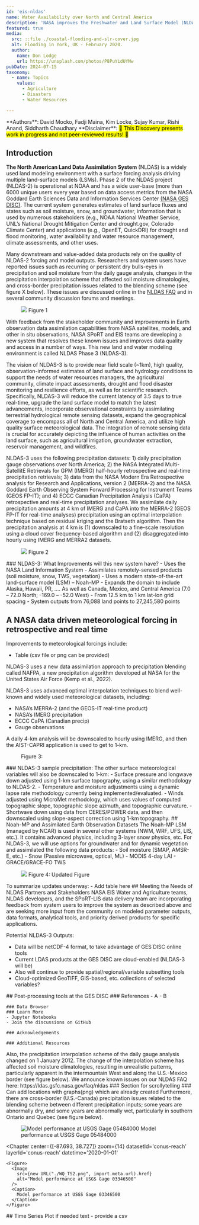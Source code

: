 ```yaml
---
id: 'eis-nldas'
name: Water Availability over North and Central America
description: 'NASA improves the Freshwater and Land Surface Model (NLDAS) based on stakeholder feedback'
featured: true
media:
  src: ::file ./coastal-flooding-and-slr-cover.jpg
  alt: Flooding in York, UK - February 2020.
  author:
    name: Don Lodge
    url: https://unsplash.com/photos/P8PuYidUYMw
pubDate: 2024-07-15
taxonomy:
  - name: Topics
    values:
      - Agriculture
      - Disasters
      - Water Resources

---
```

<Block>
  <Prose>
  **Authors**: David Mocko, Fadji Maina, Kim Locke, Sujay Kumar, Rishi Anand, Siddharth Chaudhary
  **Disclaimer**: <mark>🚧 This Discovery presents work in progress and not peer-reviewed results! 🚧</mark>

  ## Introduction
  **The North American Land Data Assimilation System** (NLDAS) is a widely used land modeling environment with a surface forcing analysis driving multiple land-surface models (LSMs). Phase 2 of the NLDAS project (NLDAS-2) is operational at NOAA and has a wide user-base (more than 6000 unique users every year based on data access metrics from the NASA Goddard Earth Sciences Data and Information Services Center [(NASA GES DISC)](https://disc.gsfc.nasa.gov/datasets?keywords=NLDAS). The current system generates estimates of land surface fluxes and states such as soil moisture, snow, and groundwater, information that is used by numerous stakeholders (e.g., NOAA National Weather Service, UNL’s National Drought Mitigation Center and drought.gov, Colorado Climate Center) and applications (e.g., OpenET, QuickDRI) for drought and flood monitoring, water availability and water resource management, climate assessments, and other uses.

  Many downstream and value-added data products rely on the quality of NLDAS-2 forcing and model outputs. Researchers and system users have reported issues such as recurring or persistent dry bulls-eyes in precipitation and soil moisture from the daily gauge analysis, changes in the precipitation interpolation scheme that affected soil moisture climatologies, and cross-border precipitation issues related to the blending scheme (see figure X below). These issues are discussed online in the [NLDAS FAQ](https://ldas.gsfc.nasa.gov/faq/nldas) and in several community discussion forums and meetings.
  <Figure>
      <Image
      src={new URL('./nldas-fig1.jpg', import.meta.url).href}
    />
    <Caption attrAuthor='EIS Team' attrUrl='https://www.nasa.gov/goddard/'>
      Figure 1 
    </Caption>
  </Figure>
  With feedback from the stakeholder community and improvements in Earth observation data assimilation capabilities from NASA satellites, models, and other in situ observations, NASA SPoRT and EIS teams are developing a new system that resolves these known issues and improves data quality and access in a number of ways. This new land and water modeling environment is called NLDAS Phase 3 (NLDAS-3). 

  The vision of NLDAS-3 is to provide near field scale (~1km), high quality, observation-informed estimates of land surface and hydrology conditions to support the needs  of water resources managers, the agricultural community, climate impact assessments, drought and flood disaster monitoring and resilience efforts, as well as for scientific research. Specifically, NLDAS-3 will reduce the current latency of 3.5 days to true real-time, upgrade the land surface model to match the latest advancements, incorporate observational constraints by assimilating terrestrial hydrological remote sensing datasets, expand the geographical coverage to encompass all of North and Central America, and utilize high quality surface meteorological data. The integration of remote sensing data is crucial for accurately depicting the influence of human activities on the land surface, such as agricultural irrigation, groundwater extraction, reservoir management, and wildfires.

  NLDAS-3 uses the following precipitation datasets: 1) daily precipitation gauge observations over North America; 2) the NASA Integrated Multi-SatellitE Retrievals for GPM (IMERG) half-hourly retrospective and real-time precipitation retrievals; 3) data from the NASA Modern Era Retrospective analysis for Research and Applications, version 2 (MERRA-2) and the NASA Goddard Earth Observing System Forward Processing for Instrument Teams (GEOS FP-IT); and 4) ECCC Canadian Precipitation Analysis (CaPA) retrospective and real-time precipitation analyses. We assimilate daily precipitation amounts at 4 km of IMERG and CaPA into the MERRA-2 (GEOS FP-IT for real-time analyses) precipitation using an optimal interpolation technique based on residual kriging and the Bratseth algorithm. Then the precipitation analysis at 4 km is (1) downscaled to a fine-scale resolution using a cloud cover frequency-based algorithm and (2) disaggregated into hourly using IMERG and MERRA2 datasets.

  <Figure>
      <Image
      src={new URL('./nldas-fig2.jpg', import.meta.url).href}
    />
    <Caption attrAuthor='EIS Team' attrUrl='https://www.nasa.gov/goddard/'>
      Figure 2 
    </Caption>
  </Figure>
  </Prose>
</Block>

<Block>
  <Prose>
   ### NLDAS-3: What Improvements will this new system have?
   - Uses the NASA Land Information System
   - Assimilates remotely-sensed products (soil moisture, snow, TWS, vegetation)
   - Uses a modern state-of-the-art land-surface model (LSM) – Noah-MP
   - Expands the domain to include Alaska, Hawaii, PR,  …. As well as Canada, Mexico, and Central America (7.0 – 72.0 North; -169.0 – -52.0 West)
   - From 12.5 km to 1 km lat-lon grid spacing
   - System outputs from 76,088 land points to 27,245,580 points
  
   ## A NASA data driven meteorological forcing in retrospective and real time
   Improvements to meteorological forcings include:
   - Table (csv file or png can be provided)

   NLDAS-3 uses a new data assimilation approach to precipitation blending called NAFPA, a new precipitation algorithm developed at NASA for the United States Air Force (Kemp et al., 2022).

   NLDAS-3 uses advanced optimal interpolation techniques to blend well-known and widely used meteorological datasets, including:
   - NASA’s MERRA-2 (and the GEOS-IT real-time product)
   - NASA’s IMERG precipitation
   - ECCC CaPA (Canadian precip)
   - Gauge observations

   A daily 4-km analysis will be downscaled to hourly using IMERG, and then the AIST-CAPRI application is used to get to 1-km.
   </Prose>
</Block>

<Block type="full">
  <Figure>
    <Map
      datasetId='soil-moisture'
      layerId='sport-lis-vsm0_100cm-percentile'
      dateTime='2016-09-06'
      compareDateTime='2016-11-29'
      compareLabel='2016 Sep-2016 Nov Soil Moisture Percentile'
    />
    <Caption>
      Figure 3: 
    </Caption>
  </Figure>
  <Prose>
    ### NLDAS-3 sample precipitation:
    The other surface meteorological variables will also be downscaled to 1-km:
    - Surface pressure and longwave down adjusted using 1-km surface topography, using a similar methodology to NLDAS-2.
    - Temperature and moisture adjustments using a dynamic lapse rate methodology currently being implemented/evaluated.
    - Winds adjusted using MicroMet methodology, which uses values of computed topographic slope, topographic slope azimuth, and topographic curvature.
    - Shortwave down using data from CERES/POWER data, and then downscaled using slope-aspect correction using 1-km topography.
  </Prose>
</Block>

<Block type='full'>
  <Prose>
  ## Noah-MP and Assimilated Earth Observation Datasets
  The Noah-MP LSM (managed by NCAR) is used in several other systems (NWM, WRF, UFS, LIS, etc.). It contains advanced physics, including 3-layer snow physics, etc. For NLDAS-3, we will use options for groundwater and for dynamic vegetation and assimilated the following data products:
  - Soil moisture (SMAP, AMSR-E, etc.)
  - Snow (Passive microwave, optical, ML)
  - MODIS 4-day LAI
  - GRACE/GRACE-FO TWS
  <Figure>
      <Image
      src={new URL('./nldas-fig2.jpg', import.meta.url).href}
    />
    <Caption attrAuthor='EIS Team' attrUrl='https://www.nasa.gov/goddard/'>
      Figure 4: Updated Figure
    </Caption>
  </Figure>
  To summarize updates underway:
  - Add table here
  </Prose>
</Block>
<Block>
  <Prose>
  ## Meeting the Needs of NLDAS Partners and Stakeholders
  NASA EIS Water and Agriculture teams, NLDAS developers, and the SPoRT-LIS data delivery team are incorporating feedback from system users to improve the system as described above and are seeking more input from the community on modeled parameter outputs, data formats, analytical tools, and priority derived products for specific applications.

  Potential NLDAS-3 Outputs:
  - Data will be netCDF-4 format, to take advantage of GES DISC online tools
  - Current LDAS products at the GES DISC are cloud-enabled (NLDAS-3 will be)
  - Also will continue to provide spatial/regional/variable subsetting tools
  - Cloud-optimized GeoTIFF, GIS-based, etc. collections of selected variables?

  </Prose>
</Block>

<Block>
  <Prose>
  ## Post-processing tools at the GES DISC
    </Prose>
</Block>

<Block>
  <Prose>
    ### References 
    - A
    - B

    ### Data Browser
    ### Learn More
    - Jupyter Notebooks
    - Join the discussions on GitHub

    ### Acknowledgements

    ### Additional Resources

  </Prose>
</Block>

<Block type='full'>
  <Figure>
    <Map
      datasetId='lis-tws-nonstationarity-index'
      layerId='lis-tws-nonstationarity-index'
      dateTime='2003-01-01'
      zoom={1}
      center={[0,0]}
    />
    <Caption
      attrAuthor='NASA'
      attrUrl='https://nasa.gov/'
    />
  </Figure>
</Block>

  <Prose>
  Also, the precipitation interpolation scheme of the daily gauge analysis changed on 1 January 2012.  The change of the interpolation scheme has affected soil moisture climatologies, resulting in unrealistic patterns, particularly apparent in the intermountain West and along the U.S.-Mexico border (see figure below).
  We announce known issues on our NLDAS FAQ here: https://ldas.gsfc.nasa.gov/faq/nldas
  </Prose>

<Block>
  <Prose>
    ### Section for scrollytelling
    ### Can add locations with graphs(png) which are already created
    Furthermore, there are cross-border (U.S.-Canada) precipitation issues related to the blending scheme between different precipitation inputs; some years are abnormally dry, and some years are abnormally wet, particularly in southern Ontario and Quebec (see figure below).
  </Prose>
</Block>

<ScrollytellingBlock>
  <Chapter
    center={[-94.167, 41.591]}
    zoom={14}
    datasetId='conus-reach'
    layerId='conus-reach'
    datetime='2020-01-01'
  >
    <Figure>
      <Image
        src={new URL("./WQ_TS1.png", import.meta.url).href}
        alt="Model performance at USGS Gage 05484000"
      />
      <Caption>
        Model performance at USGS Gage 05484000
      </Caption>
    </Figure>
  </Chapter>

  <Chapter
    center={[-87.693, 38.727]}
    zoom={14}
    datasetId='conus-reach'
    layerId='conus-reach'
    datetime='2020-01-01'
  >
    <Figure>
      <Image
        src={new URL("./WQ_TS2.png", import.meta.url).href}
        alt="Model performance at USGS Gage 03346500"
      />
      <Caption>
        Model performance at USGS Gage 03346500
      </Caption>
    </Figure>
  </Chapter>
</ScrollytellingBlock>

<Block>
   <Prose>
    ## Time Series Plot if needed
    text - provide a csv 
  </Prose>
  <Figure>
    <Chart
      dataPath={new URL('./TWS_time_series.csv', import.meta.url).href}
      dateFormat="%b-%Y"
      idKey='type'
      xKey='date'
      yKey='TWS'
      yAxisLabel='mm'
    />
    <Caption
    />
  </Figure>
</Block>